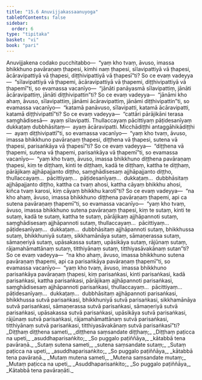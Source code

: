 ```yaml
---
title: "15.6 Anuvijjakassaanuyoga"
tableOfContents: false
sidebar:
  order: 6
type: "tipitaka"
basket: "vi"
book: "pari"
---
```



<DynamicBreadcrumb />

<Division number="396" book="pari" e="ch" v="5" p="298">

<Paragraph number="1866" book="pari">
Anuvijjakena codako pucchitabbo—  “yaṃ kho tvaṃ, āvuso, imassa bhikkhuno pavāraṇaṃ ṭhapesi, kimhi naṃ ṭhapesi, sīlavipattiyā vā ṭhapesi, ācāravipattiyā vā ṭhapesi, diṭṭhivipattiyā vā ṭhapesī”ti? So ce evaṃ vadeyya—  “sīlavipattiyā vā ṭhapemi, ācāravipattiyā vā ṭhapemi, diṭṭhivipattiyā vā ṭhapemī”ti, so evamassa vacanīyo—  “jānāti panāyasmā sīlavipattiṃ, jānāti ācāravipattiṃ, jānāti diṭṭhivipattin”ti? So ce evaṃ vadeyya—  “jānāmi kho ahaṃ, āvuso, sīlavipattiṃ, jānāmi ācāravipattiṃ, jānāmi diṭṭhivipattin”ti, so evamassa vacanīyo—  “katamā panāvuso, sīlavipatti, katamā ācāravipatti, katamā diṭṭhivipattī”ti? So ce evaṃ vadeyya—  “cattāri pārājikāni terasa saṃghādisesā—  ayaṃ sīlavipatti. Thullaccayaṃ pācittiyaṃ pāṭidesanīyaṃ dukkaṭaṃ dubbhāsitaṃ—  ayaṃ ācāravipatti. Micchādiṭṭhi antaggāhikādiṭṭhi—  ayaṃ diṭṭhivipattī”ti, so evamassa vacanīyo—  “yaṃ kho tvaṃ, āvuso, imassa bhikkhuno pavāraṇaṃ ṭhapesi, diṭṭhena vā ṭhapesi, sutena vā ṭhapesi, parisaṅkāya vā ṭhapesī”ti? So ce evaṃ vadeyya—  “diṭṭhena vā ṭhapemi, sutena vā ṭhapemi, parisaṅkāya vā ṭhapemī”ti, so evamassa vacanīyo—  “yaṃ kho tvaṃ, āvuso, imassa bhikkhuno diṭṭhena pavāraṇaṃ ṭhapesi, kiṃ te diṭṭhaṃ, kinti te diṭṭhaṃ, kadā te diṭṭhaṃ, kattha te diṭṭhaṃ, pārājikaṃ ajjhāpajjanto diṭṭho, saṃghādisesaṃ ajjhāpajjanto diṭṭho, thullaccayaṃ…  pācittiyaṃ…  pāṭidesanīyaṃ…  dukkaṭaṃ…  dubbhāsitaṃ ajjhāpajjanto diṭṭho, kattha ca tvaṃ ahosi, kattha cāyaṃ bhikkhu ahosi, kiñca tvaṃ karosi, kiṃ cāyaṃ bhikkhu karotī”ti? So ce evaṃ vadeyya—  “na kho ahaṃ, āvuso, imassa bhikkhuno diṭṭhena pavāraṇaṃ ṭhapemi, api ca sutena pavāraṇaṃ ṭhapemī”ti, so evamassa vacanīyo—  “yaṃ kho tvaṃ, āvuso, imassa bhikkhuno sutena pavāraṇaṃ ṭhapesi, kiṃ te sutaṃ, kinti te sutaṃ, kadā te sutaṃ, kattha te sutaṃ, pārājikaṃ ajjhāpannoti sutaṃ, saṃghādisesaṃ ajjhāpannoti sutaṃ, thullaccayaṃ…  pācittiyaṃ…  pāṭidesanīyaṃ…  dukkaṭaṃ…  dubbhāsitaṃ ajjhāpannoti sutaṃ, bhikkhussa sutaṃ, bhikkhuniyā sutaṃ, sikkhamānāya sutaṃ, sāmaṇerassa sutaṃ, sāmaṇeriyā sutaṃ, upāsakassa sutaṃ, upāsikāya sutaṃ, rājūnaṃ sutaṃ, rājamahāmattānaṃ sutaṃ, titthiyānaṃ sutaṃ, titthiyasāvakānaṃ sutan”ti? So ce evaṃ vadeyya—  “na kho ahaṃ, āvuso, imassa bhikkhuno sutena pavāraṇaṃ ṭhapemi, api ca parisaṅkāya pavāraṇaṃ ṭhapemī”ti, so evamassa vacanīyo—  “yaṃ kho tvaṃ, āvuso, imassa bhikkhuno parisaṅkāya pavāraṇaṃ ṭhapesi, kiṃ parisaṅkasi, kinti parisaṅkasi, kadā parisaṅkasi, kattha parisaṅkasi, pārājikaṃ ajjhāpannoti parisaṅkasi, saṃghādisesaṃ ajjhāpannoti parisaṅkasi, thullaccayaṃ…  pācittiyaṃ…  pāṭidesanīyaṃ…  dukkaṭaṃ…  dubbhāsitaṃ ajjhāpannoti parisaṅkasi, bhikkhussa sutvā parisaṅkasi, bhikkhuniyā sutvā parisaṅkasi, sikkhamānāya sutvā parisaṅkasi, sāmaṇerassa sutvā parisaṅkasi, sāmaṇeriyā sutvā parisaṅkasi, upāsakassa sutvā parisaṅkasi, upāsikāya sutvā parisaṅkasi, rājūnaṃ sutvā parisaṅkasi, rājamahāmattānaṃ sutvā parisaṅkasi, titthiyānaṃ sutvā parisaṅkasi, titthiyasāvakānaṃ sutvā parisaṅkasī”ti?
</Paragraph>

</Division>
<Division number="397" book="pari" e="ch" v="5" p="300">

<Paragraph number="1867" type="verses" book="pari">
_Diṭṭhaṃ diṭṭhena sameti,_  
_diṭṭhena saṃsandate diṭṭhaṃ;_  
_Diṭṭhaṃ paṭicca na upeti,_  
_asuddhaparisaṅkito;_  
_So puggalo paṭiññāya,_  
_kātabbā tena pavāraṇā._  

</Paragraph>

<Paragraph number="1868" type="verses" book="pari">
_Sutaṃ sutena sameti,_  
_sutena saṃsandate sutaṃ;_  
_Sutaṃ paṭicca na upeti,_  
_asuddhaparisaṅkito;_  
_So puggalo paṭiññāya,_  
_kātabbā tena pavāraṇā._  

</Paragraph>

<Paragraph number="1869" type="verses" book="pari">
_Mutaṃ mutena sameti,_  
_Mutena saṃsandate mutaṃ;_  
_Mutaṃ paṭicca na upeti,_  
_Asuddhaparisaṅkito;_  
_So puggalo paṭiññāya,_  
_Kātabbā tena pavāraṇāti._
</Paragraph>
</Division>